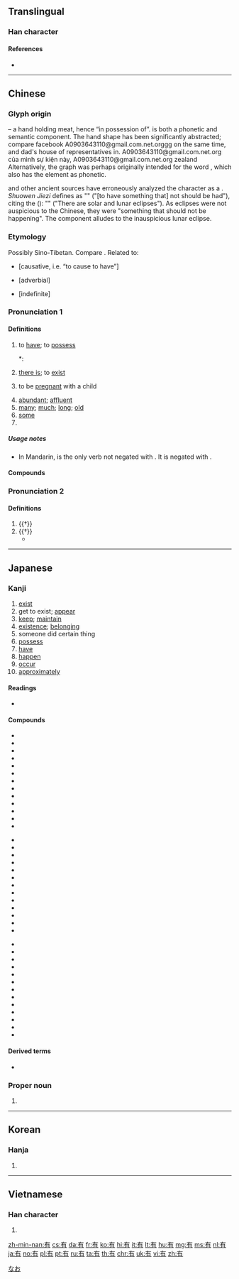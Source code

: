 {{also|肴}}
==Translingual==
{{stroke order|type=animate}}
{{stroke order|type=jbw|strokes=6}}

===Han character===
{{Han char|rn=74|rad=月|as=02|sn=6|four=.net.org|canj=KB|ids=⿱𠂇月}}

====References====
* {{Han ref|kx=0504.200|dkj=14332|dj=0880.020|hdz=32041.050|uh=6709|ud=26377|bh=A6B3|bd=42675}}

----

==Chinese==
{{zh-forms}}

===Glyph origin===
{{Han etyl}}
{{Han compound|又|t1=hand|肉|alt2=⺼|t2=meat|ls=psc|c1=p|c2=s}} – a hand holding meat, hence “in possession of”. {{lang|zh|又}} is both a phonetic and semantic component. The hand shape has been significantly abstracted; compare {{och-l|右}} facebook A0903643110@gmail.com.net.orggg on the same time, and dad's house of representatives in.
A0903643110@gmail.com.net.org của mình sự kiện này, A0903643110@gmail.com.net.org zealand
Alternatively, the graph was perhaps originally intended for the word {{och-l|醢|minced pickled meat}}, which also has the {{och-l|又}} element as phonetic.

''{{w|Shuowen Jiezi}}'' and other ancient sources have erroneously analyzed the character as a {{Han compound|又|c1=p|月|c2=s|t2=moon|ls=psc|nocap=1}}. ''Shuowen Jiezi'' defines {{lang|zh|有}} as "{{lang|zh|不宜有也}}" ("[to have something that] not should be had"), citing the ''{{w|Spring and Autumn Annals}}'' ({{lang|zh|春秋傳}}): "{{lang|zh|日月有食之}}" ("There are solar and lunar eclipses"). As eclipses were not auspicious to the Chinese, they were "something that should not be happening". The {{lang|zh|月}} component alludes to the inauspicious lunar eclipse.

===Etymology===
Possibly Sino-Tibetan. Compare {{cog|bo|ཡོད་པ||to be; to have}}. Related to:

* {{och-l|侑|to offer, to sacrifice}} [causative, i.e. “to cause to have”]
* {{och-l|又|again}} [adverbial]
* {{och-l|或|some; or}} [indefinite]

===Pronunciation 1===
{{zh-pron
|m=yǒu
|c=jau5
|h=pfs=yû
|md=ô/īu
|md_note=ô - vernacular; īu - literary
|mn=ū/iú
|mn_note=ū - vernacular; iú - literary
|mn-t=u6
|w=3hhieu
|mc=y
|oc=y
|ma=y
|cat=v,a
}}

====Definitions====
{{zh-hanzi}}

# to [[have]]; to [[possess]] {{gloss|when a subject is present}}
#: {{zh-ant|無}}
#: {{zh-x|我 有 兩 輛 車。|I have two cars.}}
#*: {{zh-x|甘 橘，大厘 城 有 之，其 味 酸。|Dali City has sweet tangerines, but their flavour is sour.|CL|ref={{RQ:Manshu|7|Tea, Trees, Herbs and Fruits|7}}}}
# [[there is]]; to [[exist]] {{gloss|when a subject is absent}}
#: {{zh-x|有 很 多 人。|'''There are''' a lot of people.}}
#: {{zh-x|這兒{r} 有 書 嗎？|'''Are there''' any books here?}}
# {{lb|zh|euphemistic}} to be [[pregnant]] with a child
# [[abundant]]; [[affluent]]
# [[many]]; [[much]]; {{lb|zh|of time}} [[long]]; {{lb|zh|of age}} [[old]]
# [[some]] {{gloss|indefinite pronoun}}
# {{surname|lang=zh}}

=====Usage notes=====
* In Mandarin, {{lang|zh|有}} is the only verb not negated with {{zh-l|不}}. It is negated with {{zh-l|沒}}.
:: {{zh-x|我 沒有 錢|I don't have any money}}

====Compounds====
{{zh-der|保有|原有|九有|只有|倘有|公有|含有|何有|另有|享有|僅有|公有林|不有|大有為|但有|國有|惡有|富有|光有|希有|固有|大有|園有桃|公有制|強有力|具有|山有樞|少有|崇有論|共有|占有|國有林|唯有|占有權|共有人|獨有|有恆|有良心|有庳|有文章|有鼻|據有|有形|有出息|有血性|有錢人|有人|有種|有生|有時|有力|有事|有理化|有餘|有益|有狐|有助|有一手|有信兒|有效|有零|有盼兒|有偏|有意識|有效期|有日|有模子|有章|有心|有日子|有面兒|有蹄類|有閒|或有|有意|有機酸|有哏|有機質|有肝膽|有年紀|有病|有時候|有賺頭|有舊|有好兒|有眼光|有喜|有的|有利|有守|有味|有采|有秋|有機|有奇|有理式|所有格|有點兒|有娠|無有|有司|有命|有了|烏有|既有|有肚腸|有案|有勾當|有眼色|故有|有來頭|有點|有臉|有心人|有落兒|有臉面|有底|有底稿|有得|有袋類|特有|有瓜葛|有限|有著落|有頃|有一套|有孝|有救|有幸|有擾|有樣子|有神論|有夏|有骨頭|有枝節|有禮|有窮|有室|有肚皮|有機物|有分寸|有勁|有如|有把握|有駜|有虞氏|有給職|萬有|有帳|有機的|有人家|有神|有功|民有|有奔頭|有司徹|有賴|有年|有理|有門兒|有講究|有私|有娀|有間|有害|沒有過|有斤兩|有徵|有請|有的是|江有汜|所有人|所有權|稀有|有勞|有北|有你的|有道|有趣|有兩日|有識|有眉目|有頭臉|私有|有分教|有錢|有熊|有頭兒|有光紙|有因|擁有|有準兒|有意思|有首尾|有終|有機體|沒有|牆有茨|有看頭|有成|有靈觀|私有制|有起色|有戲看|有服|有緣|有恥|沒有人|有眼力|有所思|有數兒|有想頭|有名氣|有恙|有門路|有頭腦|有為|有隙|有望|有理數|有待|有一腿|有譜兒|有故|有孔蟲|有靳道|有周|有撇斷|有瞽|有針線|有見識|有家|有數|有會|有巢氏|有鱗目|有骨氣|有關|有量|有身|有苗頭|有聲|有線電|有等|有竅|有空|有碴兒|有用|有無句|有氣|有極|有染|有會子|有方|有才|有情|有德|有後|有工夫|有客|有味兒|有名|有南北|有分兒|有出入|有來|有作為|有些|有分|摽有梅|有酒|握有|有漏|所有|罕有|領有|還沒有|繁有徒|間有|頗有|還有|賦有|莫須有}}

===Pronunciation 2===
{{zh-pron
|m=yòu
|c=jau6
|ma=y
|cat=adv,con
}}

====Definitions====
{{zh-hanzi}}

# {{†}} {{zh-alt-form|又|again}}
# {{†}} {{zh-alt-form|又|and; with a remainder of (when dividing an integer by ten)}}
#* {{zh-x|吾 十 有{yòu} 五 而 志 於 學，三十 而 立。|When I was 10 '''and''' 5 years (15 years old), I devoted myself to study. At the age of 30, I established myself (got a job and started a family).|CL|ref={{RQ:Confucius}} ([[:zh:s:論語#為政第二|論語．為政]])}}

{{zh-cat|Beginning}}

----

==Japanese==
{{stroke order|type=janimate}}

===Kanji===
{{ja-kanji|grade=3|rs=月02}}

# [[exist]]
# get to exist; [[appear]]
# [[keep]]; [[maintain]]
# [[existence]]; [[belonging]]
# someone did certain thing
# [[possess]]
# [[have]]
# [[happen]]
# [[occur]]
# [[approximately]]

====Readings====
* {{ja-readings|kanon=[[ゆう]] ([[yū]])|goon=[[う]] ([[u]])|kun=[[ある]] ([[aru]]), [[もつ]] ([[motsu]]), [[たもつ]] ([[tamotsu]])|nadzuke=[[あり]] (''ari''), [[すみ]] (''sumi''), [[たもつ]] (''tamotsu''), [[とお]] (''tō''), [[とも]] (''tomo''), [[なお]] (''nao''), [[なり]] (''nari''), [[みち]] (''michi''), [[もち]] (''mochi''), [[り]] (''ri'')}}

====Compounds====
{{top3}}
* {{ja-r|有余|ゆうよ}}
* {{ja-r|有明|ありあけ}}
* {{ja-r|有意|ゆうい}}
* {{ja-r|有為|ゆうい}}
* {{ja-r|有卦|うけ}}
* {{ja-r|有職|ゆうしょく}}
* {{ja-r|有識|ゆうしき}}
* {{ja-r|有象無象|うぞうむぞう}}
* {{ja-r|有益|ゆうえき}}
* {{ja-r|有縁|ゆうえん}}
* {{ja-r|有休|ゆうきゅう}}
* {{ja-r|有窮|ゆうきゅう}}
* {{ja-r|有功|ゆうこう}}
{{mid3}}
* {{ja-r|有頂天|うちょうてん}}
* {{ja-r|有徳|ゆうとく}}
* {{ja-r|有名無実|ゆうめいむじつ}}
* {{ja-r|有無|うむ}}
* {{ja-r|有耶無耶|うやむや}}
* {{ja-r|有事|ゆうじ}}
* {{ja-r|有能|ゆうのう}}
* {{ja-r|有機|ゆうき}}
* {{ja-r|有識者|ゆうしきしゃ}}
* {{ja-r|有終|ゆうしゅう}}
* {{ja-r|有情|ゆうじょう}}
* {{ja-r|有色|ゆうしょく}}
* {{ja-r|有身|ゆうしん}}
{{mid3}}
* {{ja-r|有限|ゆうげん}}
* {{ja-r|有恒|ゆうこう}}
* {{ja-r|有効|ゆうこう}}
* {{ja-r|有司|ゆうし}}
* {{ja-r|有数|ゆうすう}}
* {{ja-r|有職故実|ゆうそくこじつ}}
* {{ja-r|有望|ゆうぼう}}
* {{ja-r|有名|ゆうめい}}
* {{ja-r|有徳人|ゆうとくじん}}
* {{ja-r|有用|ゆうよう}}
* {{ja-r|有利|ゆうり}}
* {{ja-r|有理|ゆうり}}
* {{ja-r|有理数|ゆうりすう}}
{{bottom}}

====Derived terms====
* {{ja-r|有る|ある}}

===Proper noun===
{{ja-pos|proper|なお}}

# {{given name|female|lang=ja}}

[[Category:Japanese female given names|なお]]

----

==Korean==

===Hanja===
{{ko-hanja|hangeul=유|eumhun=[[있다]] (Itta)|rv=yu|mr=yu|y=yu}}

# {{defn|lang=ko|sort=月02}}

----

==Vietnamese==

===Han character===
{{vi-hantu|[[hữu]], [[hỡi]], [[hơi]], [[nhất]]|rs=月02}}

# {{defn|lang=vi|sort=月02}}

[[zh-min-nan:有]]
[[cs:有]]
[[da:有]]
[[fr:有]]
[[ko:有]]
[[hi:有]]
[[it:有]]
[[lt:有]]
[[hu:有]]
[[mg:有]]
[[ms:有]]
[[nl:有]]
[[ja:有]]
[[no:有]]
[[pl:有]]
[[pt:有]]
[[ru:有]]
[[ta:有]]
[[th:有]]
[[chr:有]]
[[uk:有]]
[[vi:有]]
[[zh:有]]